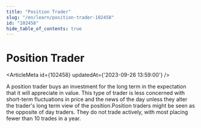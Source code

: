 ```yaml
---
title: "Position Trader"
slug: "/en/learn/position-trader-102458"
id: "102458"
hide_table_of_contents: true
---
```



# Position Trader

<ArticleMeta id={102458} updatedAt={'2023-09-26 13:59:00'} />
<div className='border-solid border-b border-t-0 my-4 border-[var(--ifm-color-gray-300)]' />

A position trader buys an investment for the long term in the expectation that it will appreciate in value. This type of trader is less concerned with short-term fluctuations in price and the news of the day unless they alter the trader's long term view of the position.Position traders might be seen as the opposite of day traders. They do not trade actively, with most placing fewer than 10 trades in a year.
